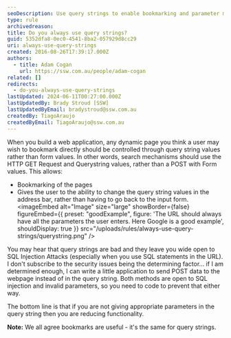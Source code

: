 ```yaml
---
seoDescription: Use query strings to enable bookmarking and parameter modification for a more engaging user experience
type: rule
archivedreason:
title: Do you always use query strings?
guid: 5352dfa8-0ec0-4541-8ba2-057929d8cc29
uri: always-use-query-strings
created: 2016-08-26T17:39:17.000Z
authors:
  - title: Adam Cogan
    url: https://ssw.com.au/people/adam-cogan
related: []
redirects:
  - do-you-always-use-query-strings
lastUpdated: 2024-06-11T00:27:00.000Z
lastUpdatedBy: Brady Stroud [SSW]
lastUpdatedByEmail: bradystroud@ssw.com.au
createdBy: TiagoAraujo
createdByEmail: TiagoAraujo@ssw.com.au
---
```


When you build a web application, any dynamic page you think a user may wish to bookmark directly should be controlled through query string values rather than form values. In other words, search mechanisms should use the HTTP GET Request and Querystring values, rather than a POST with Form values. This allows:

* Bookmarking of the pages
* Gives the user to the ability to change the query string values in the address bar, rather than having to go back to the input form.
<imageEmbed
  alt="Image"
  size="large"
  showBorder={false}
  figureEmbed={{
    preset: "goodExample",
    figure: 'The URL should always have all the parameters the user enters. Here Google is a good example',
    shouldDisplay: true
  }}
  src="/uploads/rules/always-use-query-strings/querystring.png"
/>

You may hear that query strings are bad and they leave you wide open to SQL Injection Attacks (especially when you use SQL statements in the URL). I don't subscribe to the security issues being the determining factor... if I am determined enough, I can write a little application to send POST data to the webpage instead of in the query string. Both methods are open to SQL injection and invalid parameters, so you need to code to prevent that either way.

The bottom line is that if you are not giving appropriate parameters in the query string then you are reducing functionality.

**Note:** We all agree bookmarks are useful - it's the same for query strings.
